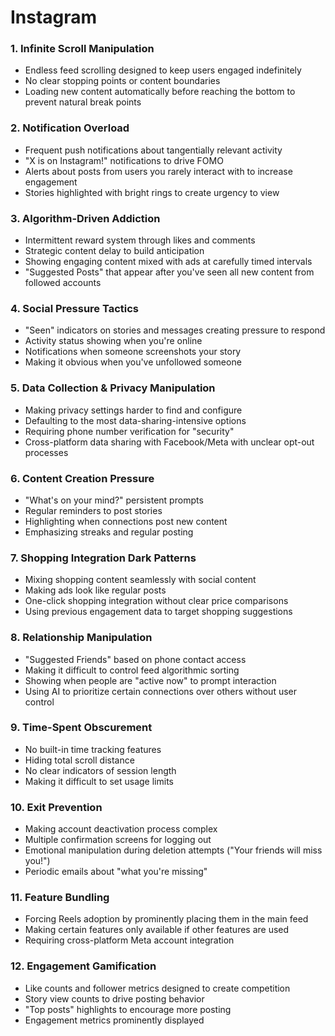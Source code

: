 # Instagram

### 1. Infinite Scroll Manipulation
- Endless feed scrolling designed to keep users engaged indefinitely
- No clear stopping points or content boundaries
- Loading new content automatically before reaching the bottom to prevent natural break points

### 2. Notification Overload
- Frequent push notifications about tangentially relevant activity
- "X is on Instagram!" notifications to drive FOMO
- Alerts about posts from users you rarely interact with to increase engagement
- Stories highlighted with bright rings to create urgency to view

### 3. Algorithm-Driven Addiction
- Intermittent reward system through likes and comments
- Strategic content delay to build anticipation
- Showing engaging content mixed with ads at carefully timed intervals
- "Suggested Posts" that appear after you've seen all new content from followed accounts

### 4. Social Pressure Tactics
- "Seen" indicators on stories and messages creating pressure to respond
- Activity status showing when you're online
- Notifications when someone screenshots your story
- Making it obvious when you've unfollowed someone

### 5. Data Collection & Privacy Manipulation
- Making privacy settings harder to find and configure
- Defaulting to the most data-sharing-intensive options
- Requiring phone number verification for "security"
- Cross-platform data sharing with Facebook/Meta with unclear opt-out processes

### 6. Content Creation Pressure
- "What's on your mind?" persistent prompts
- Regular reminders to post stories
- Highlighting when connections post new content
- Emphasizing streaks and regular posting

### 7. Shopping Integration Dark Patterns
- Mixing shopping content seamlessly with social content
- Making ads look like regular posts
- One-click shopping integration without clear price comparisons
- Using previous engagement data to target shopping suggestions

### 8. Relationship Manipulation
- "Suggested Friends" based on phone contact access
- Making it difficult to control feed algorithmic sorting
- Showing when people are "active now" to prompt interaction
- Using AI to prioritize certain connections over others without user control

### 9. Time-Spent Obscurement
- No built-in time tracking features
- Hiding total scroll distance
- No clear indicators of session length
- Making it difficult to set usage limits

### 10. Exit Prevention
- Making account deactivation process complex
- Multiple confirmation screens for logging out
- Emotional manipulation during deletion attempts ("Your friends will miss you!")
- Periodic emails about "what you're missing"

### 11. Feature Bundling
- Forcing Reels adoption by prominently placing them in the main feed
- Making certain features only available if other features are used
- Requiring cross-platform Meta account integration

### 12. Engagement Gamification
- Like counts and follower metrics designed to create competition
- Story view counts to drive posting behavior
- "Top posts" highlights to encourage more posting
- Engagement metrics prominently displayed
